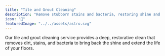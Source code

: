 ```yaml
---
title: "Tile and Grout Cleaning"
description: "Remove stubborn stains and bacteria, restoring shine and extending floor life."
icon: "🧼"
featuredImage: "../../assets/astro.svg"  
---
```

Our tile and grout cleaning service provides a deep, restorative clean that removes dirt, stains, and bacteria to bring back the shine and extend the life of your floors.
